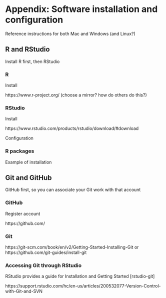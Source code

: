 # Appendix: Software installation and configuration

Reference instructions for both Mac and Windows (and Linux?)

## R and RStudio

Install R first, then RStudio

### R

Install 

https://www.r-project.org/ (choose a mirror? how do others do this?)

### RStudio

Install

https://www.rstudio.com/products/rstudio/download/#download

Configuration

### R packages

Example of installation

## Git and GitHub

GitHub first, so you can associate your Git work with that account

### GitHub

Register account

https://github.com/

### Git

https://git-scm.com/book/en/v2/Getting-Started-Installing-Git
or
https://github.com/git-guides/install-git

### Accessing Git through RStudio

RStudio provides a guide for Installation and Getting Started [rstudio-git]

https://support.rstudio.com/hc/en-us/articles/200532077-Version-Control-with-Git-and-SVN
